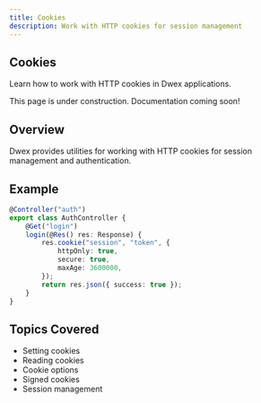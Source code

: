 ```yaml
---
title: Cookies
description: Work with HTTP cookies for session management
---
```


## Cookies

Learn how to work with HTTP cookies in Dwex applications.

<Callout type="info">
This page is under construction. Documentation coming soon!
</Callout>

## Overview

Dwex provides utilities for working with HTTP cookies for session management and authentication.

## Example

```typescript
@Controller("auth")
export class AuthController {
	@Get("login")
	login(@Res() res: Response) {
		res.cookie("session", "token", {
			httpOnly: true,
			secure: true,
			maxAge: 3600000,
		});
		return res.json({ success: true });
	}
}
```

## Topics Covered

- Setting cookies
- Reading cookies
- Cookie options
- Signed cookies
- Session management
